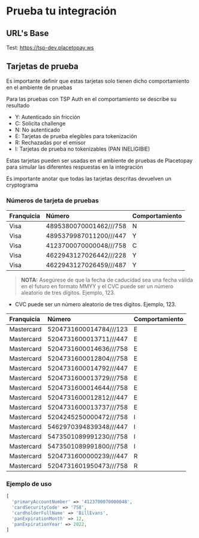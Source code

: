 <MissingTranslationBanner />

# Prueba tu integración

## URL's Base

Test: https://tsp-dev.placetopay.ws

## Tarjetas de prueba

Es importante definir que estas tarjetas solo tienen dicho comportamiento en el ambiente de pruebas

Para las pruebas con TSP Auth en el comportamiento se describe su resultado

- Y: Autenticado sin fricción
- C: Solicita challenge
- N: No autenticado
- E: Tarjetas de prueba elegibles para tokenización
- R: Rechazadas por el emisor
- I: Tarjetas de prueba no tokenizables (PAN INELIGIBlE)

Estas tarjetas pueden ser usadas en el ambiente de pruebas de Placetopay para simular las diferentes respuestas en la integración

Es importante anotar que todas las tarjetas descritas devuelven un cryptograma

### Números de tarjeta de pruebas

| Franquicia | Número                 | Comportamiento|
| :--------- | :--------------------- |:--------------|
| Visa       | 4895380070001462///758 | N             |
| Visa       | 4895379987011200///447 | Y             |
| Visa       | 4123700070000048///758 | C             |
| Visa       | 4622943127026442///228 | Y             |
| Visa       | 4622943127026459///487 | Y             |

> **NOTA:** Asegúrese de que la fecha de caducidad sea una fecha válida en el futuro en formato MMYY y el CVC puede ser un número aleatorio de tres dígitos. Ejemplo, 123.

- CVC puede ser un número aleatorio de tres dígitos. Ejemplo, 123.


| Franquicia       | Número                 | Comportamiento  |
| :---------       | :----------------------|:----------------|
| Mastercard       | 5204731600014784///123 |E                |
| Mastercard       | 5204731600013711///447 |E                |
| Mastercard       | 5204731600014636///758 |E                |
| Mastercard       | 5204731600012804///758 |E                |
| Mastercard       | 5204731600014792///447 |E                |
| Mastercard       | 5204731600013729///758 |E                |
| Mastercard       | 5204731600014644///758 |E                |
| Mastercard       | 5204731600012812///447 |E                |
| Mastercard       | 5204731600013737///758 |E                |
| Mastercard       | 5204245250000472///758 |I                |                                                                                                                  |
| Mastercard       | 5462970394839348///447 |I                |                                                                                                                  |
| Mastercard       | 5473501089991230///758 |I                |                                                                                                                  |
| Mastercard       | 5473501089991800///758 |I                |
| Mastercard       | 5204731600000239///447 |R                |
| Mastercard       | 5204731601950473///758 |R                |



### Ejemplo de uso

```php
[
  'primaryAccountNumber' => '4123700070000048',
  'cardSecurityCode' => '758',
  'cardholderFullName' => 'BillEvans',
  'panExpirationMonth' => 12,
  'panExpirationYear' => 2022,
]

```